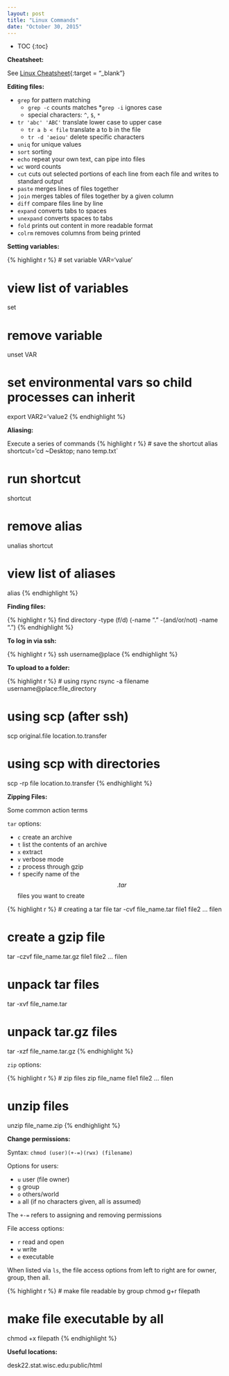 ```yaml
---
layout: post
title: "Linux Commands"
date: "October 30, 2015"
---
```


* TOC
{:toc}

**Cheatsheet:**

See [Linux Cheatsheet][linux_ref]{:target = "_blank"}

**Editing files:**

* `grep` for pattern matching
  * `grep -c` counts matches
  *`grep -i` ignores case
  * special characters: `^`, `$`, `*`
* `tr 'abc' 'ABC'` translate lower case to upper case
  * `tr a b < file` translate a to b in the file
  * `tr -d 'aeiou'` delete specific characters
* `uniq` for unique values
* `sort` sorting
* `echo` repeat your own text, can pipe into files
* `wc` word counts
* `cut` cuts out selected portions of each line from each file and writes to standard output
* `paste` merges lines of files together
* `join` merges tables of files together by a given column
* `diff` compare files line by line
* `expand` converts tabs to spaces
* `unexpand` converts spaces to tabs
* `fold` prints out content in more readable format
* `colrm` removes columns from being printed

**Setting variables:**

{% highlight r %}
# set variable
VAR='value'

# view list of variables
set

# remove variable
unset VAR

# set environmental vars so child processes can inherit
export VAR2='value2
{% endhighlight %}

**Aliasing:**

Execute a series of commands
{% highlight r %}
# save the shortcut
alias shortcut='cd ~Desktop; nano temp.txt`

# run shortcut
shortcut

# remove alias
unalias shortcut

# view list of aliases
alias
{% endhighlight %}

**Finding files:**

{% highlight r %}
find directory -type (f/d) \(-name "." -(and/or/not) -name "."\)
{% endhighlight %}

**To log in via ssh:**

{% highlight r %}
ssh username@place
{% endhighlight %}

**To upload to a folder:**

{% highlight r %}
# using rsync
rsync -a filename username@place:file_directory

# using scp (after ssh)
scp original.file location.to.transfer

# using scp with directories
scp -rp file location.to.transfer
{% endhighlight %}

**Zipping Files:**

Some common action terms

`tar` options:

* `c` create an archive
* `t` list the contents of an archive
* `x` extract 
* `v` verbose mode
* `z` process through gzip
* `f` specify name of the $$.tar$$ files you want to create

{% highlight r %}
# creating a tar file
tar -cvf file_name.tar file1 file2 ... filen

# create a gzip file
tar -czvf file_name.tar.gz file1 file2 ... filen

# unpack tar files
tar -xvf file_name.tar

# unpack tar.gz files
tar -xzf file_name.tar.gz
{% endhighlight %}

`zip` options:

{% highlight r %}
# zip files
zip file_name file1 file2 ... filen

# unzip files
unzip file_name.zip
{% endhighlight %}

**Change permissions:** 

Syntax: `chmod (user)(+-=)(rwx) (filename)`

Options for users: 

* `u` user (file owner)
* `g` group
* `o` others/world
* `a` all (if no characters given, all is assumed)

The `+-=` refers to assigning and removing permissions

File access options: 

* `r` read and open
* `w` write
* `e` executable

When listed via `ls`, the file access options from left to right are for owner, group, then all. 

{% highlight r %}
# make file readable by group
chmod g+r filepath

# make file executable by all
chmod +x filepath
{% endhighlight %}

**Useful locations:**

desk22.stat.wisc.edu:public/html

[linux_ref]: https://drive.google.com/file/d/0B5VF_idvHAmMeXJRRWdFTFQzMEU/view?usp=sharing